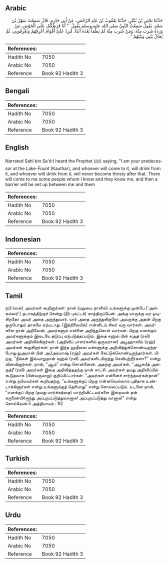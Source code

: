 ## Arabic


<div dir="rtl" lang="ar" style={{fontSize:'larger',backgroundColor:'#f8f9fa',padding:20}}>
حَدَّثَنَا يَحْيَى بْنُ بُكَيْرٍ، حَدَّثَنَا يَعْقُوبُ بْنُ عَبْدِ الرَّحْمَنِ، عَنْ أَبِي حَازِمٍ، قَالَ سَمِعْتُ سَهْلَ بْنَ سَعْدٍ، يَقُولُ سَمِعْتُ النَّبِيَّ صلى الله عليه وسلم يَقُولُ ‏ "‏ أَنَا فَرَطُكُمْ، عَلَى الْحَوْضِ، مَنْ وَرَدَهُ شَرِبَ مِنْهُ، وَمَنْ شَرِبَ مِنْهُ لَمْ يَظْمَأْ بَعْدَهُ أَبَدًا، لَيَرِدُ عَلَىَّ أَقْوَامٌ أَعْرِفُهُمْ وَيَعْرِفُونِي، ثُمَّ يُحَالُ بَيْنِي وَبَيْنَهُمْ ‏"‏‏.‏
</div>
<div style={{backgroundColor:'#f8f9fa',padding:20, marginBottom: 10}}><table> <thead> <tr> <th>References:</th> <th></th> </tr> </thead> <tbody><tr><td>Hadith No</td><td>7050</td></tr><tr><td>Arabic No</td><td>7050</td></tr><tr><td>Reference</td><td>Book 92 Hadith 3</td></tr></tbody></table></div>

## Bengali


<div dir="ltr" lang="bn" style={{fontSize:'larger',backgroundColor:'#f8f9fa',padding:20}}>

</div>
<div style={{backgroundColor:'#f8f9fa',padding:20, marginBottom: 10}}><table> <thead> <tr> <th>References:</th> <th></th> </tr> </thead> <tbody><tr><td>Hadith No</td><td>7050</td></tr><tr><td>Arabic No</td><td>7050</td></tr><tr><td>Reference</td><td>Book 92 Hadith 3</td></tr></tbody></table></div>

## English


<div dir="ltr" lang="en" style={{fontSize:'larger',backgroundColor:'#f8f9fa',padding:20}}>
Narrated Sahl bin Sa'd:I heard the Prophet (ﷺ) saying, "I am your predecessor at the Lake-Fount (Kauthar), and whoever will come to it, will drink from it, and whoever will drink from it, will never become thirsty after that. There will come to me some people whom I know and they know me, and then a barrier will be set up between me and them
</div>
<div style={{backgroundColor:'#f8f9fa',padding:20, marginBottom: 10}}><table> <thead> <tr> <th>References:</th> <th></th> </tr> </thead> <tbody><tr><td>Hadith No</td><td>7050</td></tr><tr><td>Arabic No</td><td>7050</td></tr><tr><td>Reference</td><td>Book 92 Hadith 3</td></tr></tbody></table></div>

## Indonesian


<div dir="ltr" lang="id" style={{fontSize:'larger',backgroundColor:'#f8f9fa',padding:20}}>

</div>
<div style={{backgroundColor:'#f8f9fa',padding:20, marginBottom: 10}}><table> <thead> <tr> <th>References:</th> <th></th> </tr> </thead> <tbody><tr><td>Hadith No</td><td>7050</td></tr><tr><td>Arabic No</td><td>7050</td></tr><tr><td>Reference</td><td>Book 92 Hadith 3</td></tr></tbody></table></div>

## Tamil


<div dir="ltr" lang="ta" style={{fontSize:'larger',backgroundColor:'#f8f9fa',padding:20}}>
நபி (ஸல்) அவர்கள் கூறினார்கள்: நான் (மறுமை நாளில்) உங்களுக்கு முன்பே (‘அல்கவ்ஸர்’) தடாகத்திற்குச் சென்று (நீர் புகட்டக்) காத்திருப்பேன். அங்கு யாருக்கு வர முடிகிறதோ அவர் அதை அருந்துவார். யார் அதை அருந்துகிறாரோ அவருக்கு அதன் பிறகு ஒருபோதும் தாகமே ஏற்படாது. (இந்நிலையில்) என்னிடம் சிலர் வரு வார்கள். அவர்களை நான் அறிவேன்; அவர்களும் என்னை அறிந்துகொள் வார்கள். பிறகு எனக்கும் அவர்களுக்கும் இடையே தடுப்பு ஏற்படுத்தப்படும். இதை சஹ்ல் பின் சஅத் (ரலி) அவர்கள் அறிவிக்கிறார்கள். (அறிவிப் பாளர்களில் ஒருவரான) அபூஹாஸிம் (ரஹ்) அவர்கள் கூறுகிறார்கள்: நான் இந்த ஹதீஸை மக்களுக்கு அறிவித்துக்கொண்டிருந்தபோது நுஅமான் பின் அபீஅய்யாஷ் (ரஹ்) அவர்கள் கேட்டுக்கொண்டிருந்தார்கள். பிறகு, “நீங்கள் இவ்வாறுதான் சஹ்ல் (ரலி) அவர்களிடமிருந்து செவியுற்றீர்களா?” என்று வினவினார்கள். நான், “ஆம்” என்று சொன்னேன். அதற்கு அவர்கள், “அபூசயீத் அல்குத்ரீ (ரலி) அவர்கள் இதை அறிவித்ததற்கு நான் சாட்சி. அவர்கள் தமது அறிவிப்பில் கூடுதலாக (பின்வருமாறு) குறிப்பிட்டார்கள்: “அவர்கள் என்னைச் சார்ந்தவர்கள்தான்” என்று நபியவர்கள் கூறியதற்கு, “உங்களுக்குப் பிறகு என்னவெல்லாம் புதிதாக உண்டாக்கினார்கள் என்று உங்களுக்குத் தெரியாது” என்று சொல்லப்படும். உடனே நான், “எனக்குப் பிறகு (தமது மார்க்கத்தை) மாற்றிவிட்டவர்களை இறைவன் தன் கருணையிóருந்து அப்புறப்படுத்துவானாக! அப்புறப்படுத்து வானாக!” என்று சொல்வேன்.5 அத்தியாயம் : 92
</div>
<div style={{backgroundColor:'#f8f9fa',padding:20, marginBottom: 10}}><table> <thead> <tr> <th>References:</th> <th></th> </tr> </thead> <tbody><tr><td>Hadith No</td><td>7050</td></tr><tr><td>Arabic No</td><td>7050</td></tr><tr><td>Reference</td><td>Book 92 Hadith 3</td></tr></tbody></table></div>

## Turkish


<div dir="ltr" lang="tr" style={{fontSize:'larger',backgroundColor:'#f8f9fa',padding:20}}>

</div>
<div style={{backgroundColor:'#f8f9fa',padding:20, marginBottom: 10}}><table> <thead> <tr> <th>References:</th> <th></th> </tr> </thead> <tbody><tr><td>Hadith No</td><td>7050</td></tr><tr><td>Arabic No</td><td>7050</td></tr><tr><td>Reference</td><td>Book 92 Hadith 3</td></tr></tbody></table></div>

## Urdu


<div dir="rtl" lang="ur" style={{fontSize:'larger',backgroundColor:'#f8f9fa',padding:20}}>

</div>
<div style={{backgroundColor:'#f8f9fa',padding:20, marginBottom: 10}}><table> <thead> <tr> <th>References:</th> <th></th> </tr> </thead> <tbody><tr><td>Hadith No</td><td>7050</td></tr><tr><td>Arabic No</td><td>7050</td></tr><tr><td>Reference</td><td>Book 92 Hadith 3</td></tr></tbody></table></div>